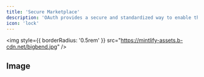 ```yaml
---
title: 'Secure Marketplace'
description: 'OAuth provides a secure and standardized way to enable third-party applications and services to access Radius on behalf of users.'
icon: 'lock'
---
```


<img
  style={{ borderRadius: '0.5rem' }}
  src="https://mintlify-assets.b-cdn.net/bigbend.jpg"
/>

## Image